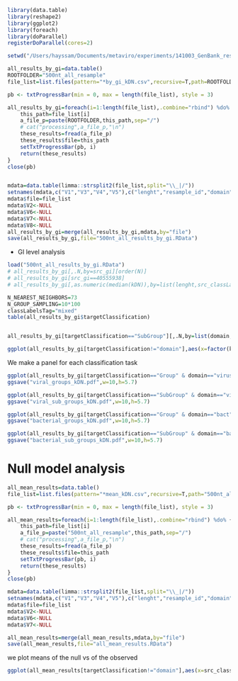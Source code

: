 


```r
library(data.table)
library(reshape2)
library(ggplot2)
library(foreach)
library(doParallel)
registerDoParallel(cores=2)

setwd("/Users/hayssam/Documents/metaviro/experiments/141003_GenBank_resampling/")

all_results_by_gi=data.table()
ROOTFOLDER="500nt_all_resample"
file_list=list.files(pattern="*by_gi_kDN.csv",recursive=T,path=ROOTFOLDER)

pb <- txtProgressBar(min = 0, max = length(file_list), style = 3)

all_results_by_gi=foreach(i=1:length(file_list),.combine="rbind") %do% {
	this_path=file_list[i]
	a_file_p=paste(ROOTFOLDER,this_path,sep="/")
	# cat("processing",a_file_p,"\n")
	these_results=fread(a_file_p)
	these_results$file=this_path
	setTxtProgressBar(pb, i)
	return(these_results)
}
close(pb)


mdata=data.table(limma::strsplit2(file_list,split="\\_|/"))
setnames(mdata,c("V1","V3","V4","V5"),c("lenght","resample_id","domain","targetClassification"))
mdata$file=file_list
mdata$V2<-NULL
mdata$V6<-NULL
mdata$V7<-NULL
mdata$V8<-NULL
all_results_by_gi=merge(all_results_by_gi,mdata,by="file")
save(all_results_by_gi,file="500nt_all_results_by_gi.RData")

```

* GI level analysis

```r
load("500nt_all_results_by_gi.RData")
# all_results_by_gi[,.N,by=src_gi][order(N)]
# all_results_by_gi[src_gi==40555938]
# all_results_by_gi[,as.numeric(median(kDN)),by=list(lenght,src_classLabels,domain,targetClassification)]

N_NEAREST_NEIGHBORS=73
N_GROUP_SAMPLING=10*100
classLabelsTag="mixed"
table(all_results_by_gi$targetClassification)


all_results_by_gi[targetClassification=="SubGroup"][,.N,by=list(domain,src_classLabels,src_gi)][domain=="viruses"][order(N)]

ggplot(all_results_by_gi[targetClassification!="domain"],aes(x=factor(kDN),fill=src_classLabels))+geom_bar()+scale_x_discrete(limits=factor(0:N_NEAREST_NEIGHBORS),breaks=factor(seq(0,N_NEAREST_NEIGHBORS,10)),name="kDN")+scale_fill_discrete(name=classLabelsTag)+ggtitle(paste("Distribution of kDN values over all",N_GROUP_SAMPLING," downsampling"))+facet_grid(domain~targetClassification)

```

We make a panel for each classification task 

```r
ggplot(all_results_by_gi[targetClassification=="Group" & domain=="viruses"],aes(x=factor(kDN),fill=src_classLabels))+geom_bar()+scale_x_discrete(limits=factor(0:N_NEAREST_NEIGHBORS),breaks=factor(seq(0,N_NEAREST_NEIGHBORS,10)),name="kDN")+scale_fill_discrete(name="Viral groups")+ theme(legend.position="top")#+ggtitle(paste("Distribution of kDN values over all",N_GROUP_SAMPLING," downsampling"))
ggsave("viral_groups_kDN.pdf",w=10,h=5.7)

ggplot(all_results_by_gi[targetClassification=="SubGroup" & domain=="viruses"],aes(x=factor(kDN),fill=src_classLabels))+geom_bar()+scale_x_discrete(limits=factor(0:N_NEAREST_NEIGHBORS),breaks=factor(seq(0,N_NEAREST_NEIGHBORS,10)),name="kDN")+scale_fill_discrete(name="Viral sub-groups")+ theme(legend.position="top")#+ggtitle(paste("Distribution of kDN values over all",N_GROUP_SAMPLING," downsampling"))
ggsave("viral_sub_groups_kDN.pdf",w=10,h=5.7)

ggplot(all_results_by_gi[targetClassification=="Group" & domain=="bact"],aes(x=factor(kDN),fill=src_classLabels))+geom_bar()+scale_x_discrete(limits=factor(0:N_NEAREST_NEIGHBORS),breaks=factor(seq(0,N_NEAREST_NEIGHBORS,10)),name="kDN")+scale_fill_discrete(name="Bacterial groups")+ theme(legend.position="top")#+ggtitle(paste("Distribution of kDN values over all",N_GROUP_SAMPLING," downsampling"))
ggsave("bacterial_groups_kDN.pdf",w=10,h=5.7)

ggplot(all_results_by_gi[targetClassification=="SubGroup" & domain=="bact"],aes(x=factor(kDN),fill=src_classLabels))+geom_bar()+scale_x_discrete(limits=factor(0:N_NEAREST_NEIGHBORS),breaks=factor(seq(0,N_NEAREST_NEIGHBORS,10)),name="kDN")+scale_fill_discrete(name="Bacterial sub-groups")+ theme(legend.position="top")#+ggtitle(paste("Distribution of kDN values over all",N_GROUP_SAMPLING," downsampling"))
ggsave("bacterial_sub_groups_kDN.pdf",w=10,h=5.7)


```

# Null model analysis


```r
all_mean_results=data.table()
file_list=list.files(pattern="*mean_kDN.csv",recursive=T,path="500nt_all_resample")

pb <- txtProgressBar(min = 0, max = length(file_list), style = 3)

all_mean_results=foreach(i=1:length(file_list),.combine="rbind") %do% {
	this_path=file_list[i]
	a_file_p=paste("500nt_all_resample",this_path,sep="/")
	# cat("processing",a_file_p,"\n")
	these_results=fread(a_file_p)
	these_results$file=this_path
	setTxtProgressBar(pb, i)
	return(these_results)
}
close(pb)

mdata=data.table(limma::strsplit2(file_list,split="\\_|/"))
setnames(mdata,c("V1","V3","V4","V5"),c("lenght","resample_id","domain","targetClassification"))
mdata$file=file_list
mdata$V2<-NULL
mdata$V6<-NULL
mdata$V7<-NULL

all_mean_results=merge(all_mean_results,mdata,by="file")
save(all_mean_results,file="all_mean_results.RData")

```


we plot means of the null vs of the observed 

```r
ggplot(all_mean_results[targetClassification!="domain"],aes(x=src_classLabels,y=mean_kDN,colour=model,size=model))+geom_point()+stat_summary(data=all_mean_results[targetClassification!="domain" & model=="null"],fun.data = "mean_cl_boot", colour = "red",size=1)+ggtitle("Distribution of mean observed kDN values vs mean kDN values sampled under the null")+scale_x_discrete(name=classLabelsTag)+scale_y_continuous(name="mean kDN",limits=c(0,N_NEAREST_NEIGHBORS))+scale_colour_manual(values=c("grey40","black"))+scale_size_manual(values=c(1,3))+facet_grid(domain~targetClassification,scale="free_x")
```